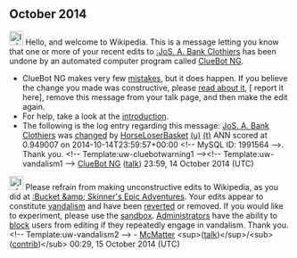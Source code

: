 <article id="44114170" title=User talk:HorseLoserBasket>
	<talkpage id="44114170" title="User talk:HorseLoserBasket">


== October 2014 ==
[[File:Information.svg|left|25px|alt=|link=]] Hello, and welcome to Wikipedia. This is a message letting you know that one or more of your recent edits to [[:JoS. A. Bank Clothiers]] has been undone by an automated computer program called [[User:ClueBot NG|ClueBot NG]].
{{clear}}
* ClueBot NG makes very few [[User:ClueBot NG#Information About False Positives|mistakes]], but it does happen. If you believe the change you made was constructive, please [[User:ClueBot NG#Information About False Positives|read about it]], [{{User:ClueBot NG/Warnings/FPReport|1991564}} report it here], remove this message from your talk page, and then make the edit again.
* For help, take a look at the [[Wikipedia:Introduction|introduction]].
* The following is the log entry regarding this message: [[JoS. A. Bank Clothiers]] was [http://en.wikipedia.org/w/index.php?title=JoS.+A.+Bank+Clothiers&amp;diff=629644625&amp;oldid=629644280 changed] by [[Special:Contributions/HorseLoserBasket|HorseLoserBasket]] [[User:HorseLoserBasket|(u)]] [[User talk:HorseLoserBasket|(t)]] ANN scored at 0.949007 on 2014-10-14T23:59:57+00:00 &lt;!-- MySQL ID: 1991564 --&gt;. Thank you. &lt;!-- Template:uw-cluebotwarning1 --&gt;&lt;!-- Template:uw-vandalism1 --&gt; [[User:ClueBot NG|ClueBot NG]] ([[User talk:ClueBot NG|talk]]) 23:59, 14 October 2014 (UTC)

[[File:Information orange.svg|25px|alt=Information icon]] Please refrain from making unconstructive edits to Wikipedia, as you did at [[:Bucket &amp; Skinner's Epic Adventures]]. Your edits appear to constitute [[Wikipedia:Vandalism|vandalism]] and have been [[Help:Reverting|reverted]] or removed. If you would like to experiment, please use the [[Wikipedia:Sandbox|sandbox]]. [[Wikipedia:Administrators|Administrators]] have the ability to [[WP:BLOCK|block]] users from editing if they repeatedly engage in vandalism. Thank you.&lt;!-- Template:uw-vandalism2 --&gt; - [[User:Mcmatter|McMatter]] &lt;sup&gt;([[User talk:Mcmatter|talk]])&lt;/sup&gt;/&lt;sub&gt;([[Special:Contributions/Mcmatter|contrib]])&lt;/sub&gt; 00:29, 15 October 2014 (UTC)
	</talkpage>
</article>